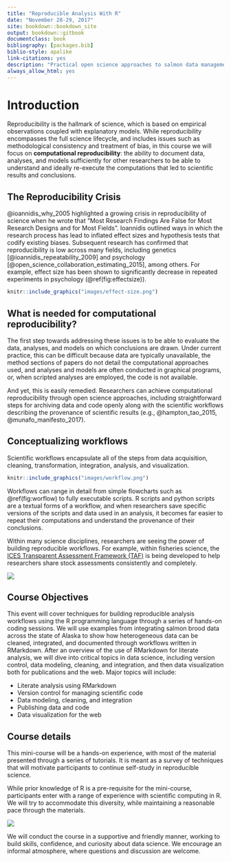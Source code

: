 ```yaml
--- 
title: "Reproducible Analysis With R"
date: "November 28-29, 2017"
site: bookdown::bookdown_site
output: bookdown::gitbook
documentclass: book
bibliography: [packages.bib]
biblio-style: apalike
link-citations: yes
description: "Practical open science approaches to salmon data management, analysis, and synthesis"
always_allow_html: yes
---
```


# Introduction

Reproducibility is the hallmark of science, which is based on empirical observations 
coupled with explanatory models.  While reproducibility encompasses 
the full science lifecycle, and includes issues such as methodological consistency and
treatment of bias, in this course we will focus on **computational reproducibility**: 
the ability to document data, analyses, and models sufficiently for other researchers 
to be able to understand and ideally re-execute the computations that led to 
scientific results and conclusions.

## The Reproducibility Crisis

@ioannidis_why_2005 highlighted a growing crisis in reproducibility of science when 
he wrote that "Most Research Findings Are False for Most Research Designs 
and for Most Fields". Ioannidis outlined ways in which the research process
has lead to inflated effect sizes and hypothesis tests that codify existing biases.
Subsequent research has confirmed that reproducibility is low across many fields,
including genetics [@ioannidis_repeatability_2009] and 
psychology [@open_science_collaboration_estimating_2015], among others.  For example,
effect size has been shown to significantly decrease in repeated experiments in 
psychology (\@ref(fig:effectsize)).

```r
knitr::include_graphics("images/effect-size.png")
```

## What is needed for computational reproducibility?

The first step towards addressing these issues is to be able to evaluate the data,
analyses, and models on which conclusions are drawn.  Under current practice, 
this can be difficult because data are typically unavailable, the method sections
of papers do not detail the computational approaches used, and analyses and models
are often conducted in graphical programs, or, when scripted analyses are employed,
the code is not available.

And yet, this is easily remedied.  Researchers can achieve computational 
reproducibility through open science approaches, including straightforward steps 
for archiving data and code openly along with the scientific workflows describing 
the provenance of scientific results (e.g., @hampton_tao_2015, @munafo_manifesto_2017).

## Conceptualizing workflows

Scientific workflows encapsulate all of the steps from data acquisition, cleaning,
transformation, integration, analysis, and visualization.  

```r
knitr::include_graphics("images/workflow.png")
```

Workflows can range in detail from simple flowcharts such as \@ref(fig:worflow) 
to fully executable scripts. R scripts and python scripts are a textual forms 
of a workflow, and when researchers save specific versions of the scripts and 
data used in an analysis, it becomes far easier to repeat their computations and 
understand the provenance of their conclusions.

Within many science disciplines, researchers are seeing the power of building reproducible
workflows.  For example, within fisheries science, the [ICES Transparent Assessment Framework (TAF)](http://ices.dk/marine-data/tools/Pages/transparent-assessment-framework.aspx) is
being developed to help researchers share stock assessments consistently and completely.

![](images/ices-taf.png)


## Course Objectives

This event will cover techniques for building reproducible analysis workflows using the R programming language through a series of hands-on coding sessions. We will use examples from integrating salmon brood data across the state of Alaska to show how heterogeneous data can be cleaned, integrated, and documented through workflows written in RMarkdown. After an overview of the use of RMarkdown for literate analysis, we will dive into critical topics in data science, including version control, data modeling, cleaning, and integration, and then data visualization both for publications and the web.  Major topics will include:

- Literate analysis using RMarkdown
- Version control for managing scientific code
- Data modeling, cleaning, and integration
- Publishing data and code
- Data visualization for the web

## Course details

This mini-course will be a hands-on experience, with most of the material presented 
through a series of tutorials.  It is meant as a survey of techniques that will
motivate participants to continue self-study in reproducible science.

While prior knowledge of R is a pre-requisite for the mini-course, participants 
enter with a range of experience with scientific computing in R.  We will try to
accommodate this diversity, while maintaining a reasonable pace through the materials.

![](images/r-experience.png)

We will conduct the course in a supportive and friendly manner, working to build
skills, confidence, and curiosity about data science.  We encourage an informal
atmosphere, where questions and discussion are welcome.
